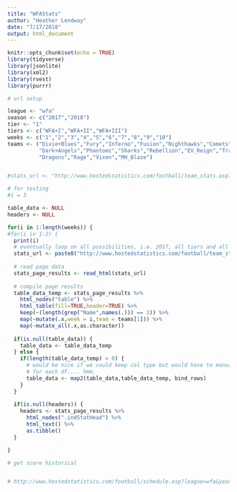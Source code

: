 ```yaml
---
title: "WFAStats"
author: "Heather Lendway"
date: "7/17/2018"
output: html_document
---
```


```r
knitr::opts_chunk$set(echo = TRUE)
library(tidyverse)
library(jsonlite)
library(xml2)
library(rvest)
library(purrr)
```


```r

# url setup

league <- "wfa"
season <- c("2017","2018")
tier <- "1"
tiers <- c("WFA+I","WFA+II","WFA+III")
weeks <- c("1","2","3","4","5","6","7","8","9","10")
teams <- ("Dixie+Blues","Fury","Inferno","Fusion","Nighthawks","Comets",
          "Dark+Angels","Phantomz","Sharks","Rebellion","EV_Reign","Trauma",
          "Dragons","Rage","Vixen","MH_Blaze")


#stats_url <- "http://www.hostedstatistics.com/football/team_stats.asp?league=WFA&season=2018&tier=WFA+II&selected_team=Inferno&selected_week=10"

# for testing
#i = 3

table_data <- NULL
headers <- NULL

for(i in 1:length(weeks)) {
#for(i in 1:2) {
  print(i)
  # eventually loop on all possibilities, i.e. 2017, all tiers and all weeks
  stats_url <- paste0("http://www.hostedstatistics.com/football/team_stats.asp?league=WFA&season=",season[2],"&tier=",tiers[2],"&selected_team=",teams[1],"&selected_week=",weeks[i])
  
  # read page data
  stats_page_results <- read_html(stats_url)
  
  # compile page results
  table_data_temp <- stats_page_results %>% 
    html_nodes("table") %>% 
    html_table(fill=TRUE,header=TRUE) %>%
    keep(~(length(grep("Name",names(.))) == 1)) %>% 
    map(~mutate(.x,week = i,team = teams[1])) %>% 
    map(~mutate_all(.x,as.character))
  
  if(is.null(table_data)) {
    table_data <- table_data_temp
  } else {
    if(length(table_data_temp) > 0) {
      # would be nice if we could keep col type but would have to manually set
      # for each df.... hmm.
      table_data <- map2(table_data,table_data_temp, bind_rows)
    }
  }
  
  if(is.null(headers)) {
    headers <- stats_page_results %>% 
      html_nodes(".indStatHead") %>%
      html_text() %>% 
      as.tibble()
  }

}

```

```r
# get score historical


# http://www.hostedstatistics.com/football/schedule.asp?league=wfa&year=2013


```

